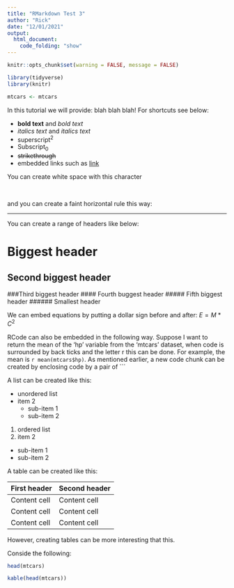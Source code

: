 ---
title: "RMarkdown Test 3"
author: "Rick"
date: "12/01/2021"
output: 
  html_document:
    code_folding: "show"
---

```{r setup, include=FALSE}
knitr::opts_chunk$set(warning = FALSE, message = FALSE)
```


```{r load, Libraries}
library(tidyverse)
library(knitr)

mtcars <- mtcars
```

In this tutorial we will provide: blah blah blah!
For shortcuts see below:

- **bold text** and _bold text_
- *italics text* and _italics text_
- superscript^2^
- Subscript~0~
- ~~strikethrough~~
- embedded links such as [link](www.rstudio.com)

You can create white space with this character

<br>

and you can create a faint horizontal rule this way:

***

You can create a range of headers like below:

# Biggest header
## Second biggest header
###Third biggest header
#### Fourth buggest header
##### Fifth biggest header
###### Smallest header

We can embed equations by putting a dollar sign before and after: $E = M * C^{2}$

RCode can also be embedded in the following way. Suppose I want to return the mean of the 'hp' variable from the 'mtcars' dataset, when code is surrounded by back ticks and the letter r this can be done. For example, the mean is `r mean(mtcars$hp)`. As mentioned earlier, a new code chunk can be created by enclosing code by a pair of ```

A list can be created like this:

* unordered list
* item 2
  + sub-item 1
  + sub-item 2
  
1. ordered list
2. item 2
  + sub-item 1
  + sub-item 2
  
A table can be created like this:

First header | Second header
-------------|--------------
Content cell | Content cell
Content cell | Content cell
Content cell | Content cell

However, creating tables can be more interesting that this.

Conside the following:

```{r}
head(mtcars)
```

```{r}
kable(head(mtcars))
```

